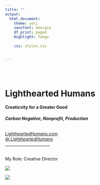 ```yaml
---
title: ""
output:
  html_document:
    theme: yeti
    sansfont: Georgia
    df_print: paged
    Highlight: Tango
    
    css: styles.css


---
```


<br>
<br>

<h1>**Lighthearted Humans**</h1>
<h4>**Creaticvity for a Greater Good**</h4>
<h6>***Carbon Negative, Nonprofit, Production***</h6>


*[LightheartedHumans.com](https://www.Lightheartedhumans.com/?target=_blank)  
[ @ LightheartedHumans](https://www.instagram.com/lightheartedhumans/?target=_blank)*  
_______________________

<br>
My Role: Creative Director
<br>

![](images/lhhmission.jpg)  

![](images/lhhlogo.png)